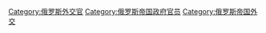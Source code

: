 [[Category:俄罗斯外交官|Category:俄罗斯外交官]]
[[Category:俄罗斯帝国政府官员|Category:俄罗斯帝国政府官员]]
[[Category:俄罗斯帝国外交|Category:俄罗斯帝国外交]]